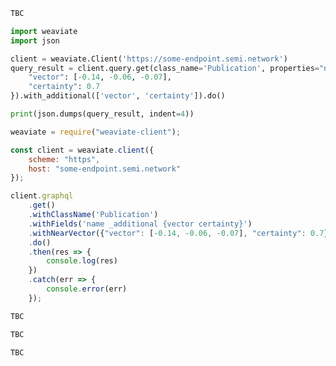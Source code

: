
<Tabs groupId="languages">
<TabItem value="graphql" label="GraphQL">

```graphql
TBC
```

</TabItem>
<TabItem value="py" label="Python">

```python
import weaviate
import json 

client = weaviate.Client('https://some-endpoint.semi.network')
query_result = client.query.get(class_name='Publication', properties="name").with_near_vector({
    "vector": [-0.14, -0.06, -0.07],
    "certainty": 0.7
}).with_additional(['vector', 'certainty']).do()

print(json.dumps(query_result, indent=4))
```

</TabItem>
<TabItem value="js" label="JavaScript">

```js
weaviate = require("weaviate-client");

const client = weaviate.client({
    scheme: "https",
    host: "some-endpoint.semi.network"
});

client.graphql
    .get()
    .withClassName('Publication')
    .withFields('name _additional {vector certainty}')
    .withNearVector({"vector": [-0.14, -0.06, -0.07], "certainty": 0.7})
    .do()
    .then(res => {
        console.log(res)
    })
    .catch(err => {
        console.error(err)
    });
```

</TabItem>
<TabItem value="go" label="Go">

```go
TBC
```

</TabItem>
<TabItem value="java" label="Java">

```java
TBC
```

</TabItem>
<TabItem value="curl" label="Curl">

```bash
TBC
```

</TabItem>
</Tabs>